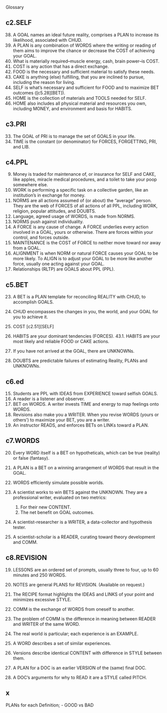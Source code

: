Glossary

## c2.SELF

38.	A GOAL names an ideal future reality, comprises a PLAN to increase its likelihood, associated with CHUD.
44.	A PLAN is any combination of WORDS where the writing or reading of them aims 
to improve the chance or decrease the COST of achieving your GOAL.
49.	What is materially required--muscle energy, cash, brain power--is COST.
51.	COST is any action that has a direct exchange.
56.	FOOD is the necessary and sufficient material to satisfy these needs.
57.	CAKE is anything (else) fulfilling, that you are inclined to pursue, including the reason for living.
58.	SELF is what's necessary and sufficient for FOOD and to maximize BET outcomes ([c5.28][BET]).
59.	HOME is the collection of materials and TOOLS needed for SELF.
62.	HOME also includes all physical material and resources you own, including 
MONEY, and environment and basis for HABITS.

## c3.PRI

33.	The GOAL of PRI is to manage the set of GOALS in your life.
38.	TIME is the constant (or denominator) for FORCES, FORGETTING, PRI, and LIB. 

## c4.PPL 

9.	Money is traded for maintenance of, or insurance for SELF and CAKE, like apples, miracle medical procedures, and a toilet to take your poop somewhere else.
10. WORK is performing a specific task on a collective garden, like an institution's in exchange for money.
13.	NORMS are all actions assumed of (or about) the "average" person. They are the web of FORCES of all actions of all PPL, including WORK, religion, popular attitudes, and DOUBTS.
16.	Language, agreed usage of WORDS, is made from NORMS.
17.	NORMS push against individuality.
20.	A FORCE is any cause of change. A FORCE underlies every action involved in a GOAL, yours or otherwise. There are forces within your control, and forces outside.
21.	MAINTENANCE is the COST of FORCE to neither move toward nor away from a GOAL. 
22.	ALIGNMENT is when NORM or natural FORCE causes your GOAL to be more likely.	To ALIGN is to adjust your GOAL to be more like another force, 
usually one acting against your GOAL. 
23.	Relationships (RLTP) are GOALS about PPL (PPL). 

## c5.BET
23.	A BET is a PLAN template for reconciling REALITY with CHUD, to 
accomplish GOALS.

41.	CHUD encompasses the changes in you, the world, and your GOAL for 
you to achieve it.
42.	COST [c2.51][SELF]
43.	HABITS are your dominant tendencies (FORCES). 
43.1.	HABITS are your most likely and reliable FOOD or CAKE actions.
44.	If you have not arrived at the GOAL, there are UNKNOWNs. 
48.	DOUBTS are predictable failures of estimating Reality, PLANs and UNKNOWNs.


## c6.ed

15.	Students are PPL with IDEAS from EXPERIENCE toward selfish GOALS.
39.	A reader is a listener and observer.
64.	BET on WORDS. A writer invests TIME and energy to map feelings onto WORDS.
66.	Revisions also make you a WRITER. When you revise WORDS (yours or others') 
to maximize your BET, you are a writer.
73.	An instructor READS, and enforces BETs on LINKs toward a PLAN.


## c7.WORDS
20.	Every WORD itself is a BET on hypotheticals, which can be true (reality) or false (fantasy).
23.	A PLAN is a BET on a winning arrangement of WORDS that result in the 
GOAL.
24.	WORDS efficiently simulate possible worlds. 


47.	A scientist works to win BETS against the UNKNOWN. They are a 
professional writer, evaluated on two metrics:
    1.	For their new CONTENT. 
    2.	The net benefit on GOAL outcomes.
    
48.	A scientist-researcher is a WRITER, a data-collector and hypothesis tester. 

49.	A scientist-scholar is a READER, curating toward theory development and COMM.

## c8.REVISION

19.	LESSONS are an ordered set of prompts, usually three to four, up to 60 minutes and 250 WORDS. 

33.	NOTES are general PLANS for REVISION. (Available on request.)
37.	The RECIPE format highlights the IDEAS and LINKS of your point and minimizes excessive STYLE.
45.	COMM is the exchange of WORDS from oneself to another. 
48.	The problem of COMM is the difference in meaning between READER 
and WRITER of the same WORD. 

54.	The real world is particular; each experience is an EXAMPLE. 
55.	A WORD describes a set of similar experiences. 

61.	Versions describe identical CONTENT with difference in STYLE between 
them. 
62.	A PLAN for a DOC is an earlier VERSION of the (same) final DOC.
65.	A DOC's arguments for why to READ it are a STYLE called PITCH. 

## x
PLANs for each Definition;
- GOOD vs BAD

